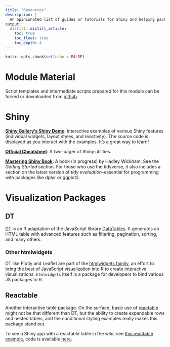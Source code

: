 ```yaml
---
title: "Resources"
description: |
  An opinionated list of guides or tutorials for Shiny and helping packages
output: 
  distill::distill_article:
    toc: true
    toc_float: true
    toc_depth: 4
---
```


```r
knitr::opts_chunk$set(echo = FALSE)
```

# Module Material

Script templates and intermediate scripts prepared for this module can be forked or downloaded from [github](https://github.com/psrc/intro-shiny). 

# Shiny

**[Shiny Gallery's Shiny Demo](https://shiny.rstudio.com/gallery/#demos)**: interactive examples of various Shiny features (individual widgets, layout styles, and reactivity). The source code is displayed as you interact with the examples. It's a great way to learn! 

**[Official Cheatsheet](https://github.com/rstudio/cheatsheets/blob/master/shiny.pdf)**: A two-pager of Shiny utilities. 

**[Mastering Shiny Book](https://mastering-shiny.org/index.html)**: A book (in progress) by Hadley Wickham. See the *Getting Started* section. For those who use the tidyverse, it also includes a section on the latest version of *tidy evaluation*--essential for programming with packages like dplyr or ggplot2.

# Visualization Packages

## DT

[DT](https://rstudio.github.io/DT/) is an R adaptation of the JavaScript library [DataTables](https://datatables.net/). It generates an HTML table with advanced features such as filtering, pagination, sorting, and many others.

### Other htmlwidgets

DT like Plotly and Leaflet are part of the [htmlwidgets family](https://www.htmlwidgets.org/showcase_leaflet.html), an effort to bring the best of JavaScript visualization into R to create interactive visualizations. `htmlwidgets` itself is a package for developers to bind various JS packages to R.

## Reactable

Another interactive table package. On the surface, basic use of [reactable](https://glin.github.io/reactable/) might not be that different than DT, but the ability to create expandable rows and nested tables, and the conditional styling examples really makes this package stand out.

To see a Shiny app with a reactable table in the wild, see [this reactable example](https://christy-lam.shinyapps.io/ofm-wa-estimates/), code is available [here](https://github.com/cyyllam/ofm-wa-estimates).

